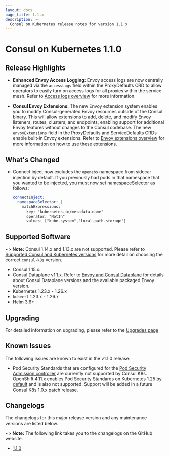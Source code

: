 ```yaml
---
layout: docs
page_title: 1.1.x
description: >-
  Consul on Kubernetes release notes for version 1.1.x
---
```


# Consul on Kubernetes 1.1.0

## Release Highlights

- **Enhanced Envoy Access Logging:** Envoy access logs are now centrally managed via the `accessLogs` field within the ProxyDefaults CRD to allow operators to easily turn on access logs for all proxies within the service mesh. Refer to [Access logs overview](/consul/docs/connect/observability/access-logs) for more information.
  
- **Consul Envoy Extensions:** The new Envoy extension system enables you to modify Consul-generated Envoy resources outside of the Consul binary. This will allow extensions to add, delete, and modify Envoy listeners, routes, clusters, and endpoints, enabling support for additional Envoy features without changes to the Consul codebase. 
The new `envoyExtensions` field in the ProxyDefaults and ServiceDefaults CRDs enable built-in Envoy extensions. Refer to [Envoy extensions overview](/consul/docs/connect/proxies/envoy-extensions) for more information on how to use these extensions.   

## What's Changed

- Connect inject now excludes the `openebs` namespace from sidecar injection by default. If you previously had pods in that namespace
that you wanted to be injected, you must now set namespaceSelector as follows:

  ```yaml
  connectInject:
    namespaceSelector: |
      matchExpressions:
      - key: "kubernetes.io/metadata.name"
        operator: "NotIn"
        values: ["kube-system","local-path-storage"]
  ```
  
## Supported Software

~> **Note:** Consul 1.14.x and 1.13.x are not supported. Please refer to [Supported Consul and Kubernetes versions](/consul/docs/k8s/compatibility#supported-consul-and-kubernetes-versions) for more detail on choosing the correct `consul-k8s` version.
- Consul 1.15.x. 
- Consul Dataplane v1.1.x. Refer to [Envoy and Consul Dataplane](/consul/docs/connect/proxies/envoy#envoy-and-consul-dataplane) for details about Consul Dataplane versions and the available packaged Envoy version. 
- Kubernetes 1.23.x - 1.26.x
- `kubectl` 1.23.x - 1.26.x 
- Helm 3.6+

## Upgrading

For detailed information on upgrading, please refer to the [Upgrades page](/consul/docs/k8s/upgrade)

## Known Issues

The following issues are known to exist in the v1.1.0 release: 

- Pod Security Standards that are configured for the [Pod Security Admission controller](https://kubernetes.io/blog/2022/08/25/pod-security-admission-stable/) are currently not supported by Consul K8s. OpenShift 4.11.x enables Pod Security Standards on Kubernetes 1.25 [by default](https://connect.redhat.com/en/blog/important-openshift-changes-pod-security-standards) and is also not supported. Support will be added in a future Consul K8s 1.0.x patch release. 

## Changelogs

The changelogs for this major release version and any maintenance versions are listed below.

~> **Note:** The following link takes you to the changelogs on the GitHub website.

- [1.1.0](https://github.com/hashicorp/consul-k8s/releases/tag/v1.1.0)
